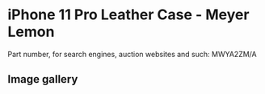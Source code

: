 # iPhone 11 Pro Leather Case - Meyer Lemon

Part number, for search engines, auction websites and such: MWYA2ZM/A

## Image gallery

<div style={{ width: "768px" }}>
  <GalleryComponent
    images={[
      {
        original: "/everysource/MWYA2",
        thumbnail: "/everypreview/MWYA2",
      },
      {
        original: "/everysource/MWYA2_AV1",
        thumbnail: "/everypreview/MWYA2_AV1",
      },
      {
        original: "/everysource/MWYA2_AV2",
        thumbnail: "/everypreview/MWYA2_AV2",
      },
      {
        original: "/everysource/MWYA2_AV3",
        thumbnail: "/everypreview/MWYA2_AV3",
      },
      {
        original: "/everysource/MWYA2_AV4",
        thumbnail: "/everypreview/MWYA2_AV4",
      },
      {
        original: "/everysource/MWYA2_AV5",
        thumbnail: "/everypreview/MWYA2_AV5",
      }
    ]}
  />
</div>